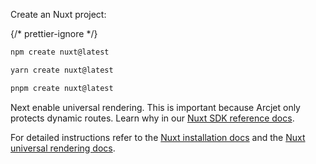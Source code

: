 
Create an Nuxt project:

{/* prettier-ignore */}
<SelectableContent client:load syncKey="packageManager" frameworkSwitcher>
<div slot="npm" slotIdx="1">

```sh
npm create nuxt@latest
```

</div>
<div slot="yarn" slotIdx="2">

```sh
yarn create nuxt@latest
```

</div>
<div slot="pnpm" slotIdx="3">

```sh
pnpm create nuxt@latest
```

</div>

</SelectableContent>

Next enable universal rendering. This is important because Arcjet only protects
dynamic routes. Learn why in our [Nuxt SDK reference docs](/reference/nuxt#universal-rendering).

For detailed instructions refer to the [Nuxt installation docs](https://nuxt.com/docs/4.x/getting-started/installation)
and the [Nuxt universal rendering docs](https://nuxt.com/docs/4.x/guide/concepts/rendering#universal-rendering).
